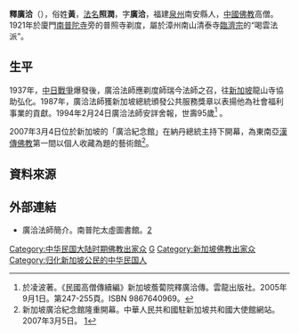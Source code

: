 {{多個問題|
{{npov|time=2011-01-10T05:28:27+00:00}}
{{original research|time=2011-01-10T05:28:27+00:00}}
{{primarysources|time=2011-01-10T05:28:27+00:00}}
}}
'''釋廣洽'''（{{bd|1900年||1994年|2月24日}}），俗姓'''黃'''，[[法名|法名]]'''照潤'''，字'''廣洽'''，福建[[泉州市|泉州]]南安縣人，[[中國|中國]][[佛教|佛教]]高僧。1921年於廈門[[南普陀寺|南普陀寺]]旁的普照寺剃度，屬於漳州南山清泰寺[[臨濟宗|臨濟宗]]的“喝雲法派”。

== 生平 ==
1937年，[[中國抗日戰爭|中日戰爭]]爆發後，廣洽法師應剃度師瑞今法師之召，往[[新加坡|新加坡]]龍山寺協助弘化。1987年，廣洽法師獲新加坡總統頒發公共服務獎章以表揚他為社會福利事業的貢獻。1994年2月24日廣洽法師安詳舍報，世壽95歲<ref name="高僧傳續編">於凌波著。《民國高僧傳續編》新加坡薝蔔院釋廣洽傳。雲龍出版社。2005年9月1日。第247-255頁。ISBN 9867640969。</ref> 。

2007年3月4日位於新加坡的「廣洽紀念館」在納丹總統主持下開幕，為東南亞[[漢傳佛教|漢傳佛教]]第一間以個人收藏為題的藝術館<ref>新加坡廣洽紀念館隆重開幕。中華人民共和國駐新加坡共和國大使館網站。2007年3月5日。 [http://www.chinaembassy.org.sg/chn/wh/t301239.htm]</ref>。

==資料來源==
<references/>

==外部連結==
* 廣洽法師簡介。南普陀太虛圖書館。[http://www.nanputuo.com/nptlib/html/200612/1812020119272.html]

[[Category:中华民国大陆时期佛教出家众|Category:中华民国大陆时期佛教出家众]]
[[Category:临济宗僧人|G]]
[[Category:新加坡佛教出家众|Category:新加坡佛教出家众]]
[[Category:归化新加坡公民的中华民国人|Category:归化新加坡公民的中华民国人]]